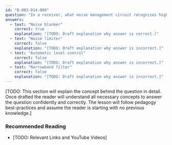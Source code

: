 ```yaml
---
id: "B-003-014-008"
question: "In a receiver, what noise management circuit recognizes high-amplitude short-duration pulses and removes them?"
answers:
  - text: "Noise blanker"
    correct: true
    explanation: "[TODO: Draft explanation why answer is correct.]"
  - text: "Noise limiter"
    correct: false
    explanation: "[TODO: Draft explanation why answer is incorrect.]"
  - text: "Automatic level control"
    correct: false
    explanation: "[TODO: Draft explanation why answer is incorrect.]"
  - text: "Narrowband filter"
    correct: false
    explanation: "[TODO: Draft explanation why answer is incorrect.]"
---
```


[TODO: This section will explain the concept behind the question in detail. Once drafted the reader will understand all necessary concepts to answer the question confidently and correctly. The lesson will follow pedagogy best-practices and assume the reader is starting with no previous knowledge.]

### Recommended Reading

- [TODO: Relevant Links and YouTube Videos]
